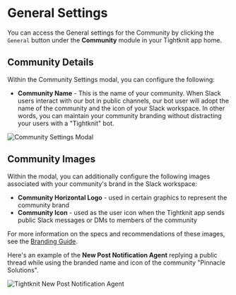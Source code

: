 
# General Settings

You can access the General settings for the Community by clicking the `General` button under the **Community** module in your Tightknit app home.

## Community Details

Within the Community Settings modal, you can configure the following:

- **Community Name** - This is the name of your community.
  When Slack users interact with our bot in public channels, our bot user will adopt the name of the community and the icon of your Slack workspace. In other words, you can maintain your community branding without distracting your users with a "Tightknit" bot.

![Community Settings Modal](/community/community-settings-modal.png)

## Community Images

Within the modal, you can additionally configure the following images associated with your community's brand in the Slack workspace:

- **Community Horizontal Logo** - used in certain graphics to represent the community brand
- **Community Icon** - used as the user icon when the Tightknit app sends public Slack messages or DMs to members of the community

For more information on the specs and recommendations of these images, see the [Branding Guide](/branding#image-assets).

Here's an example of the **New Post Notification Agent** replying a public thread while using the branded name and icon of the community "Pinnacle Solutions".

![Tightknit New Post Notification Agent](/community/tightknit-bot-responder.png)
